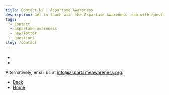 ```yaml
---
title: Contact Us | Aspartame Awareness
description: Get in touch with the Aspartame Awareness team with questions or to subscribe for updates.
tags:
  - contact
  - aspartame awareness
  - newsletter
  - questions
slug: /contact
---
```


*   
*   

Alternatively, email us at [info@aspartameawareness.org](mailto:info@aspartameawareness.org).

*   [Back](javascript:void\(0\);)
*   [Home](/)
